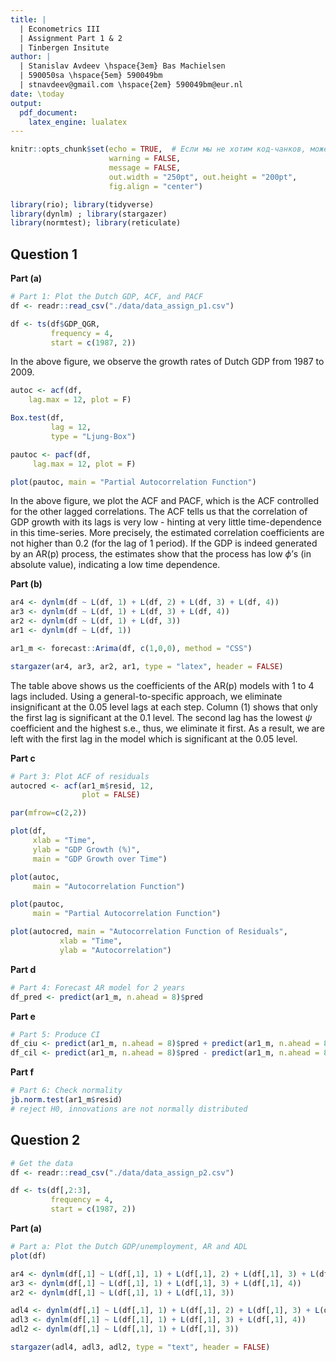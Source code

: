 ```yaml
---
title: | 
  | Econometrics III
  | Assignment Part 1 & 2
  | Tinbergen Insitute
author: |
  | Stanislav Avdeev \hspace{3em} Bas Machielsen 
  | 590050sa \hspace{5em} 590049bm 
  | stnavdeev@gmail.com \hspace{2em} 590049bm@eur.nl
date: \today
output: 
  pdf_document: 
    latex_engine: lualatex
---
```


```r
knitr::opts_chunk$set(echo = TRUE,  # Если мы не хотим код-чанков, можем менять на echo = FALSE
                      warning = FALSE,
                      message = FALSE,
                      out.width = "250pt", out.height = "200pt", 
                      fig.align = "center")

library(rio); library(tidyverse)
library(dynlm) ; library(stargazer)
library(normtest); library(reticulate)

```

<!-- I created a file .Renviron, where the python distribution is located on my system. You can find that by opening a terminal, and entering `$ which -a python python3`. Then, in RStudio, use `usethis::edit_r_environ()`, and add `RETICULATE_PYTHON="/Users/basmachielsen/opt/anaconda3/bin/python"` (or your directory) on a new line to the file. In this way, we can seamlessly interchange R and Python code chunks. Restart RStudio, and then everything is ready to go: --> 

## Question 1

**Part (a)**

```r
# Part 1: Plot the Dutch GDP, ACF, and PACF
df <- readr::read_csv("./data/data_assign_p1.csv")

df <- ts(df$GDP_QGR, 
         frequency = 4, 
         start = c(1987, 2))
```

In the above figure, we observe the growth rates of Dutch GDP from 1987 to 2009. 

```r
autoc <- acf(df, 
    lag.max = 12, plot = F) 

Box.test(df, 
         lag = 12, 
         type = "Ljung-Box")

pautoc <- pacf(df, 
     lag.max = 12, plot = F) 

plot(pautoc, main = "Partial Autocorrelation Function")
```

In the above figure, we plot the ACF and PACF, which is the ACF controlled for the other lagged correlations. The ACF tells us that the correlation of GDP growth with its lags is very low - hinting at very little time-dependence in this time-series. More precisely, the estimated correlation coefficients are not higher than 0.2 (for the lag of 1 period). If the GDP is indeed generated by an AR(p) process, the estimates show that the process has low $\phi$'s (in absolute value), indicating a low time dependence. 

**Part (b)**

```r
ar4 <- dynlm(df ~ L(df, 1) + L(df, 2) + L(df, 3) + L(df, 4))
ar3 <- dynlm(df ~ L(df, 1) + L(df, 3) + L(df, 4))
ar2 <- dynlm(df ~ L(df, 1) + L(df, 3))
ar1 <- dynlm(df ~ L(df, 1))

ar1_m <- forecast::Arima(df, c(1,0,0), method = "CSS")

stargazer(ar4, ar3, ar2, ar1, type = "latex", header = FALSE)

```

The table above shows us the coefficients of the AR(p) models with 1 to 4 lags included. Using a general-to-specific approach, we eliminate insignificant at the 0.05 level lags at each step. Column (1) shows that only the first lag is significant at the 0.1 level. The second lag has the lowest $\psi$ coefficient and the highest s.e., thus, we eliminate it first. As a result, we are left with the first lag in the model which is significant at the 0.05 level.

**Part c**

```r
# Part 3: Plot ACF of residuals
autocred <- acf(ar1_m$resid, 12, 
                plot = FALSE)
```

```r
par(mfrow=c(2,2))

plot(df, 
     xlab = "Time", 
     ylab = "GDP Growth (%)", 
     main = "GDP Growth over Time")

plot(autoc, 
     main = "Autocorrelation Function")

plot(pautoc, 
     main = "Partial Autocorrelation Function")

plot(autocred, main = "Autocorrelation Function of Residuals", 
           xlab = "Time", 
           ylab = "Autocorrelation")

```

**Part d**


```r
# Part 4: Forecast AR model for 2 years
df_pred <- predict(ar1_m, n.ahead = 8)$pred
```

**Part e**

```r
# Part 5: Produce CI
df_ciu <- predict(ar1_m, n.ahead = 8)$pred + predict(ar1_m, n.ahead = 8)$se*1.96
df_cil <- predict(ar1_m, n.ahead = 8)$pred - predict(ar1_m, n.ahead = 8)$se*1.96
```

**Part f**

```r
# Part 6: Check normality
jb.norm.test(ar1_m$resid)
# reject H0, innovations are not normally distributed
```

## Question 2

```r
# Get the data
df <- readr::read_csv("./data/data_assign_p2.csv")

df <- ts(df[,2:3], 
         frequency = 4, 
         start = c(1987, 2))
```

**Part (a)**

```r
# Part a: Plot the Dutch GDP/unemployment, AR and ADL
plot(df)

ar4 <- dynlm(df[,1] ~ L(df[,1], 1) + L(df[,1], 2) + L(df[,1], 3) + L(df[,1], 4))
ar3 <- dynlm(df[,1] ~ L(df[,1], 1) + L(df[,1], 3) + L(df[,1], 4))
ar2 <- dynlm(df[,1] ~ L(df[,1], 1) + L(df[,1], 3))

adl4 <- dynlm(df[,1] ~ L(df[,1], 1) + L(df[,1], 2) + L(df[,1], 3) + L(df[,1], 4) + L(df[,2], 1) + L(df[,2], 2) + L(df[,2], 3) + L(df[,2], 4))
adl3 <- dynlm(df[,1] ~ L(df[,1], 1) + L(df[,1], 3) + L(df[,1], 4))
adl2 <- dynlm(df[,1] ~ L(df[,1], 1) + L(df[,1], 3))

stargazer(adl4, adl3, adl2, type = "text", header = FALSE)
```

